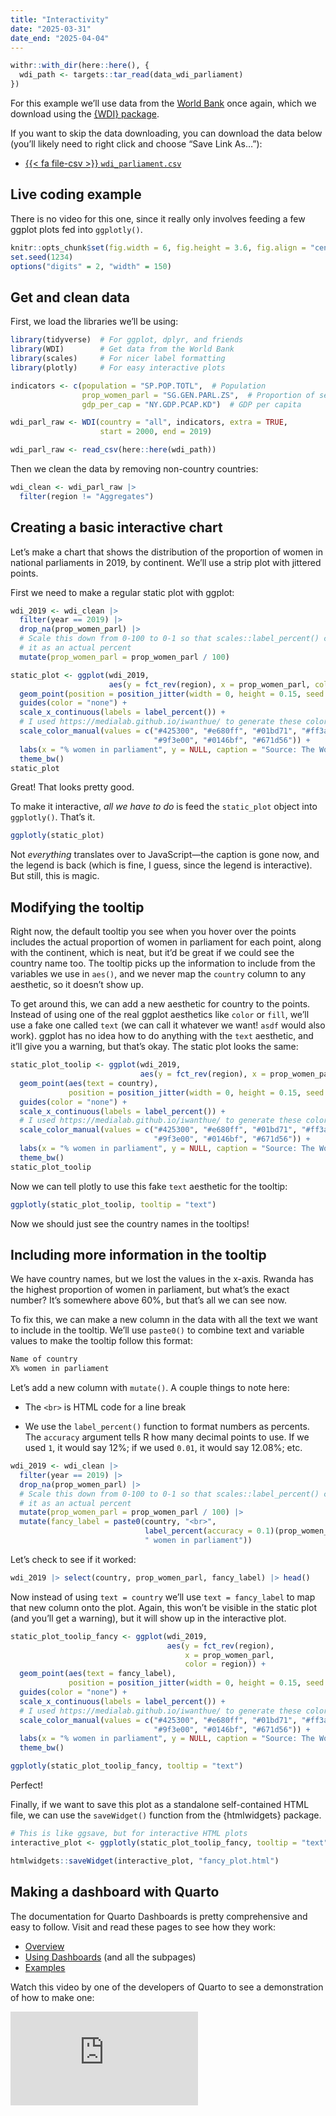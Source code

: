 ```yaml
---
title: "Interactivity"
date: "2025-03-31"
date_end: "2025-04-04"
---
```


```r
withr::with_dir(here::here(), {
  wdi_path <- targets::tar_read(data_wdi_parliament)
})
```

For this example we'll use data from the [World Bank](https://data.worldbank.org/) once again, which we download using the [{WDI} package](https://cran.r-project.org/web/packages/WDI/index.html).

If you want to skip the data downloading, you can download the data below (you'll likely need to right click and choose "Save Link As…"):

- [{{< fa file-csv >}} `wdi_parliament.csv`](/`r wdi_path`)


## Live coding example

There is no video for this one, since it really only involves feeding a few ggplot plots fed into `ggplotly()`.


```r
knitr::opts_chunk$set(fig.width = 6, fig.height = 3.6, fig.align = "center", collapse = TRUE)
set.seed(1234)
options("digits" = 2, "width" = 150)
```

## Get and clean data

First, we load the libraries we'll be using:

```r
library(tidyverse)  # For ggplot, dplyr, and friends
library(WDI)        # Get data from the World Bank
library(scales)     # For nicer label formatting
library(plotly)     # For easy interactive plots
```

```r
indicators <- c(population = "SP.POP.TOTL",  # Population
                prop_women_parl = "SG.GEN.PARL.ZS",  # Proportion of seats held by women in national parliaments (%)
                gdp_per_cap = "NY.GDP.PCAP.KD")  # GDP per capita

wdi_parl_raw <- WDI(country = "all", indicators, extra = TRUE, 
                    start = 2000, end = 2019)
```

```r
wdi_parl_raw <- read_csv(here::here(wdi_path))
```

Then we clean the data by removing non-country countries:

```r
wdi_clean <- wdi_parl_raw |> 
  filter(region != "Aggregates")
```


## Creating a basic interactive chart

Let's make a chart that shows the distribution of the proportion of women in national parliaments in 2019, by continent. We'll use a strip plot with jittered points.

First we need to make a regular static plot with ggplot:

```r
wdi_2019 <- wdi_clean |> 
  filter(year == 2019) |> 
  drop_na(prop_women_parl) |> 
  # Scale this down from 0-100 to 0-1 so that scales::label_percent() can format
  # it as an actual percent
  mutate(prop_women_parl = prop_women_parl / 100)

static_plot <- ggplot(wdi_2019, 
                      aes(y = fct_rev(region), x = prop_women_parl, color = region)) +
  geom_point(position = position_jitter(width = 0, height = 0.15, seed = 1234)) +
  guides(color = "none") +
  scale_x_continuous(labels = label_percent()) +
  # I used https://medialab.github.io/iwanthue/ to generate these colors
  scale_color_manual(values = c("#425300", "#e680ff", "#01bd71", "#ff3aad",
                                "#9f3e00", "#0146bf", "#671d56")) +
  labs(x = "% women in parliament", y = NULL, caption = "Source: The World Bank") +
  theme_bw()
static_plot
```

Great! That looks pretty good.

To make it interactive, *all we have to do* is feed the `static_plot` object into `ggplotly()`. That's it.

```r
ggplotly(static_plot)
```

Not *everything* translates over to JavaScript—the caption is gone now, and the legend is back (which is fine, I guess, since the legend is interactive). But still, this is magic.


## Modifying the tooltip

Right now, the default tooltip you see when you hover over the points includes the actual proportion of women in parliament for each point, along with the continent, which is neat, but it'd be great if we could see the country name too. The tooltip picks up the information to include from the variables we use in `aes()`, and we never map the `country` column to any aesthetic, so it doesn't show up.

To get around this, we can add a new aesthetic for country to the points. Instead of using one of the real ggplot aesthetics like `color` or `fill`, we'll use a fake one called `text` (we can call it whatever we want! `asdf` would also work). ggplot has no idea how to do anything with the `text` aesthetic, and it'll give you a warning, but that's okay. The static plot looks the same:

```r
static_plot_toolip <- ggplot(wdi_2019, 
                             aes(y = fct_rev(region), x = prop_women_parl, color = region)) +
  geom_point(aes(text = country),
             position = position_jitter(width = 0, height = 0.15, seed = 1234)) +
  guides(color = "none") +
  scale_x_continuous(labels = label_percent()) +
  # I used https://medialab.github.io/iwanthue/ to generate these colors
  scale_color_manual(values = c("#425300", "#e680ff", "#01bd71", "#ff3aad",
                                "#9f3e00", "#0146bf", "#671d56")) +
  labs(x = "% women in parliament", y = NULL, caption = "Source: The World Bank") +
  theme_bw()
static_plot_toolip
```

Now we can tell plotly to use this fake `text` aesthetic for the tooltip:

```r
ggplotly(static_plot_toolip, tooltip = "text")
```

Now we should just see the country names in the tooltips!

## Including more information in the tooltip

We have country names, but we lost the values in the x-axis. Rwanda has the highest proportion of women in parliament, but what's the exact number? It's somewhere above 60%, but that's all we can see now.

To fix this, we can make a new column in the data with all the text we want to include in the tooltip. We'll use `paste0()` to combine text and variable values to make the tooltip follow this format:

```default
Name of country
X% women in parliament
```

Let's add a new column with `mutate()`. A couple things to note here:

- The `<br>` is HTML code for a line break

- We use the `label_percent()` function to format numbers as percents. The `accuracy` argument tells R how many decimal points to use. If we used `1`, it would say 12%; if we used `0.01`, it would say 12.08%; etc.

```r
wdi_2019 <- wdi_clean |> 
  filter(year == 2019) |> 
  drop_na(prop_women_parl) |> 
  # Scale this down from 0-100 to 0-1 so that scales::label_percent() can format
  # it as an actual percent
  mutate(prop_women_parl = prop_women_parl / 100) |> 
  mutate(fancy_label = paste0(country, "<br>", 
                              label_percent(accuracy = 0.1)(prop_women_parl), 
                              " women in parliament"))
```

Let's check to see if it worked:

```r
wdi_2019 |> select(country, prop_women_parl, fancy_label) |> head()
```

Now instead of using `text = country` we'll use `text = fancy_label` to map that new column onto the plot. Again, this won't be visible in the static plot (and you'll get a warning), but it will show up in the interactive plot.

```r
static_plot_toolip_fancy <- ggplot(wdi_2019, 
                                   aes(y = fct_rev(region), 
                                       x = prop_women_parl, 
                                       color = region)) +
  geom_point(aes(text = fancy_label),
             position = position_jitter(width = 0, height = 0.15, seed = 1234)) +
  guides(color = "none") +
  scale_x_continuous(labels = label_percent()) +
  # I used https://medialab.github.io/iwanthue/ to generate these colors
  scale_color_manual(values = c("#425300", "#e680ff", "#01bd71", "#ff3aad",
                                "#9f3e00", "#0146bf", "#671d56")) +
  labs(x = "% women in parliament", y = NULL, caption = "Source: The World Bank") +
  theme_bw()
```

```r
ggplotly(static_plot_toolip_fancy, tooltip = "text")
```

Perfect!

Finally, if we want to save this plot as a standalone self-contained HTML file, we can use the `saveWidget()` function from the {htmlwidgets} package.

```r
# This is like ggsave, but for interactive HTML plots
interactive_plot <- ggplotly(static_plot_toolip_fancy, tooltip = "text")

htmlwidgets::saveWidget(interactive_plot, "fancy_plot.html")
```


## Making a dashboard with Quarto

The documentation for Quarto Dashboards is pretty comprehensive and easy to follow. Visit and read these pages to see how they work:

- [Overview](https://quarto.org/docs/dashboards/)
- [Using Dashboards](https://quarto.org/docs/dashboards/layout.html) (and all the subpages)
- [Examples](https://quarto.org/docs/gallery/#dashboards)

Watch this video by one of the developers of Quarto to see a demonstration of how to make one:

<div class="ratio ratio-16x9">
<iframe src="https://www.youtube.com/embed/_VGJIPRGTy4" allow="accelerometer; autoplay; encrypted-media; gyroscope; picture-in-picture" allowfullscreen="" frameborder="0"></iframe>
</div>
